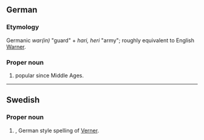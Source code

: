 ==German==

===Etymology===
Germanic ''war(in)'' "guard" + ''hari, heri'' "army"; roughly  equivalent to English [[Warner]].

===Proper noun===
{{infl|de|proper noun}}

# {{given name|male||de:}} popular since Middle Ages.

----

==Swedish==

===Proper noun===
{{infl|sv|proper noun}}

# {{given name|male||sv:}}, German style spelling of [[Verner]].
